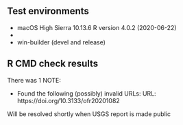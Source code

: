 ## Test environments

* macOS High Sierra 10.13.6 R version 4.0.2 (2020-06-22)
*
* win-builder (devel and release)

## R CMD check results

There was 1 NOTE:

* Found the following (possibly) invalid URLs:
  URL: https://doi.org/10.3133/ofr20201082

Will be resolved shortly when USGS report is made public